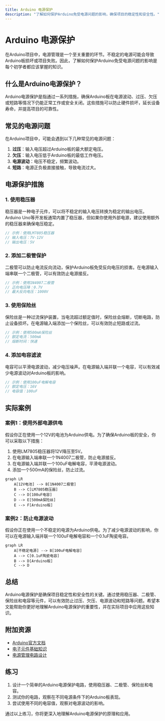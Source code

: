 ```yaml
---
title: Arduino 电源保护
description: "了解如何保护Arduino免受电源问题的影响，确保项目的稳定性和安全性。"
---
```


# Arduino 电源保护

在Arduino项目中，电源管理是一个至关重要的环节。不稳定的电源可能会导致Arduino板损坏或项目失败。因此，了解如何保护Arduino免受电源问题的影响是每个初学者都应该掌握的知识。

## 什么是Arduino电源保护？

Arduino电源保护是指通过一系列措施，确保Arduino板在电源波动、过压、欠压或短路等情况下仍能正常工作或安全关闭。这些措施可以防止硬件损坏，延长设备寿命，并提高项目的可靠性。

## 常见的电源问题

在Arduino项目中，可能会遇到以下几种常见的电源问题：

1. **过压**：输入电压超过Arduino板的最大额定电压。
2. **欠压**：输入电压低于Arduino板的最低工作电压。
3. **电源波动**：电压不稳定，频繁波动。
4. **短路**：电源正负极直接接触，导致电流过大。

## 电源保护措施

### 1. 使用稳压器

稳压器是一种电子元件，可以将不稳定的输入电压转换为稳定的输出电压。Arduino Uno等开发板通常内置了稳压器，但如果你使用外部电源，建议使用额外的稳压器来确保电压稳定。

```cpp
// 示例：使用LM7805稳压器
// 输入电压：7V-12V
// 输出电压：5V
```

### 2. 添加二极管保护

二极管可以防止电流反向流动，保护Arduino板免受反向电压的损害。在电源输入端串联一个二极管，可以有效防止电源接反。

```cpp
// 示例：使用1N4007二极管
// 正向电压降：0.7V
// 最大反向电压：1000V
```

### 3. 使用保险丝

保险丝是一种过流保护装置，当电流超过额定值时，保险丝会熔断，切断电路，防止设备损坏。在电源输入端添加一个保险丝，可以有效防止短路或过流。

```cpp
// 示例：使用500mA保险丝
// 额定电流：500mA
// 熔断时间：快速
```

### 4. 添加电容滤波

电容可以平滑电源波动，减少电压噪声。在电源输入端并联一个电容，可以有效减少电源波动对Arduino板的影响。

```cpp
// 示例：使用100uF电解电容
// 额定电压：16V
// 电容值：100uF
```

## 实际案例

### 案例1：使用外部电源供电

假设你正在使用一个12V的电池为Arduino供电。为了确保Arduino板的安全，你可以采取以下措施：

1. 使用LM7805稳压器将12V降压至5V。
2. 在电源输入端串联一个1N4007二极管，防止电源接反。
3. 在电源输入端并联一个100uF电解电容，平滑电源波动。
4. 添加一个500mA的保险丝，防止过流。

```mermaid
graph LR
    A[12V电池] --> B[1N4007二极管]
    B --> C[LM7805稳压器]
    C --> D[100uF电容]
    D --> E[500mA保险丝]
    E --> F[Arduino板]
```

### 案例2：防止电源波动

假设你正在使用一个不稳定的电源为Arduino供电。为了减少电源波动的影响，你可以在电源输入端并联一个100uF电解电容和一个0.1uF陶瓷电容。

```mermaid
graph LR
    A[不稳定电源] --> B[100uF电解电容]
    A --> C[0.1uF陶瓷电容]
    B --> D[Arduino板]
    C --> D
```

## 总结

Arduino电源保护是确保项目稳定性和安全性的关键。通过使用稳压器、二极管、保险丝和电容等元件，可以有效防止过压、欠压、电源波动和短路等问题。希望本文能帮助你更好地理解Arduino电源保护的重要性，并在实际项目中应用这些知识。

## 附加资源

- [Arduino官方文档](https://www.arduino.cc/en/Main/Documentation)
- [电子元件基础知识](https://www.electronics-tutorials.ws/)
- [电源管理电路设计](https://www.allaboutcircuits.com/)

## 练习

1. 设计一个简单的Arduino电源保护电路，使用稳压器、二极管、保险丝和电容。
2. 测试你的电路，观察在不同电源条件下的Arduino板表现。
3. 尝试使用不同的电容值，观察对电源波动的影响。

通过以上练习，你将更深入地理解Arduino电源保护的原理和应用。